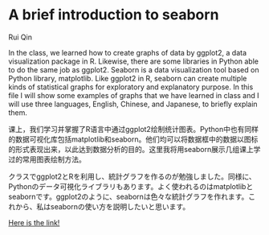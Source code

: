 # A brief introduction to seaborn

Rui Qin

In the class, we learned how to create graphs of data by ggplot2, a data visualization package in R. Likewise, there are some libraries in Python able to do the same job as ggplot2. Seaborn is a data visualization tool based on Python library, matplotlib. Like ggplot2 in R, seaborn can create multiple kinds of statistical graphs for exploratory and explanatory purpose. In this file I will show some examples of graphs that we have learned in class and I will use three languages, English, Chinese, and Japanese, to briefly explain them.

课上，我们学习并掌握了R语言中通过ggplot2绘制统计图表。Python中也有同样的数据可视化库包括matplotlib和seaborn。他们均可以将数据框中的数据以图标的形式表现出来，以此达到数据分析的目的。这里我将用seaborn展示几组课上学过的常用图表绘制方法。

クラスでggplot2とRを利用し、統計グラフを作るのが勉強しました。同様に、Pythonのデータ可視化ライブラリもあります。よく使われるのはmatplotlibとseabornです。ggplot2のように、seabornは色々な統計グラフを作れます。これから、私はseabornの使い方を説明したいと思います。

[Here is the link!](https://r3qin.github.io/Community_Contribution/A-brief-introduction-to-seaborn.html)
